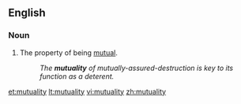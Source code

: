 ==English==
===Noun===
{{en-noun|-}}

#The property of being [[mutual]].
#:''The '''mutuality''' of mutually-assured-destruction is key to its function as a deterent.''

[[et:mutuality]]
[[lt:mutuality]]
[[vi:mutuality]]
[[zh:mutuality]]